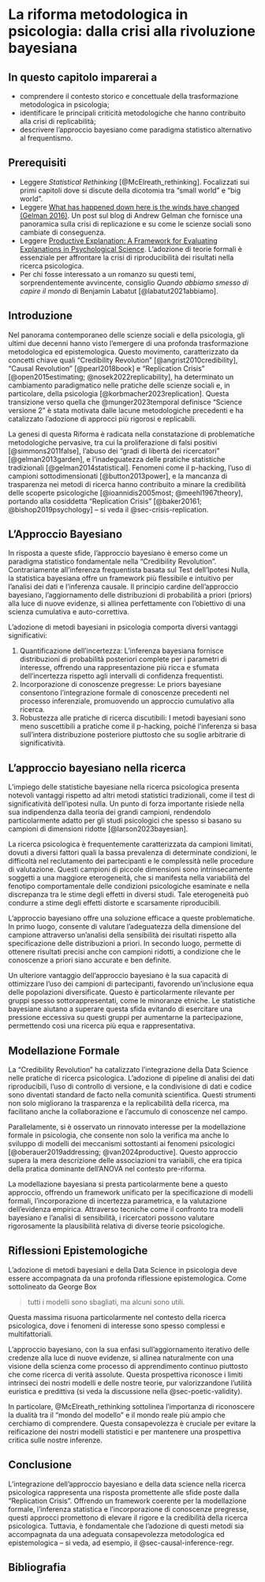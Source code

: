 # La riforma metodologica in psicologia: dalla crisi alla rivoluzione bayesiana {#sec-data-science}

::: callout-important
## In questo capitolo imparerai a

- comprendere il contesto storico e concettuale della trasformazione metodologica in psicologia;
- identificare le principali criticità metodologiche che hanno contribuito alla crisi di replicabilità;
- descrivere l'approccio bayesiano come paradigma statistico alternativo al frequentismo.
:::

::: callout-tip
## Prerequisiti

- Leggere *Statistical Rethinking* [@McElreath_rethinking]. Focalizzati sui primi capitoli dove si discute della dicotomia tra "small world" e "big world".
- Leggere [What has happened down here is the winds have changed (Gelman 2016)](https://statmodeling.stat.columbia.edu/2016/09/21/what-has-happened-down-here-is-the-winds-have-changed/). Un post sul blog di Andrew Gelman che fornisce una panoramica sulla crisi di replicazione e su come le scienze sociali sono cambiate di conseguenza.
- Leggere [Productive Explanation: A Framework for Evaluating Explanations in Psychological Science](https://psycnet.apa.org/fulltext/2025-04988-001.html). L'adozione di teorie formali è essenziale per affrontare la crisi di riproducibilità dei risultati nella ricerca psicologica.
- Per chi fosse interessato a un romanzo su questi temi, sorprendentemente avvincente, consiglio *Quando abbiamo smesso di capire il mondo* di Benjamín Labatut [@labatut2021abbiamo].
:::

## Introduzione {.unnumbered}

Nel panorama contemporaneo delle scienze sociali e della psicologia, gli ultimi due decenni hanno visto l'emergere di una profonda trasformazione metodologica ed epistemologica. Questo movimento, caratterizzato da concetti chiave quali "Credibility Revolution" [@angrist2010credibility], "Causal Revolution" [@pearl2018book] e "Replication Crisis" [@open2015estimating; @nosek2022replicability], ha determinato un cambiamento paradigmatico nelle pratiche delle scienze sociali e, in particolare, della psicologia [@korbmacher2023replication]. Questa transizione verso quella che @munger2023temporal definisce "Science versione 2" è stata motivata dalle lacune metodologiche precedenti e ha catalizzato l'adozione di approcci più rigorosi e replicabili.

La genesi di questa Riforma è radicata nella constatazione di problematiche metodologiche pervasive, tra cui la proliferazione di falsi positivi [@simmons2011false], l'abuso dei "gradi di libertà dei ricercatori" [@gelman2013garden], e l'inadeguatezza delle pratiche statistiche tradizionali [@gelman2014statistical]. Fenomeni come il p-hacking, l'uso di campioni sottodimensionati [@button2013power], e la mancanza di trasparenza nei metodi di ricerca hanno contribuito a minare la credibilità delle scoperte psicologiche [@ioannidis2005most; @meehl1967theory], portando alla cosiddetta "Replication Crisis" [@baker20161; @bishop2019psychology] -- si veda il @sec-crisis-replication.

## L'Approccio Bayesiano 

In risposta a queste sfide, l'approccio bayesiano è emerso come un paradigma statistico fondamentale nella "Credibility Revolution". Contrariamente all'inferenza frequentista basata sul Test dell'Ipotesi Nulla, la statistica bayesiana offre un framework più flessibile e intuitivo per l'analisi dei dati e l'inferenza causale. Il principio cardine dell'approccio bayesiano, l'aggiornamento delle distribuzioni di probabilità a priori (priors) alla luce di nuove evidenze, si allinea perfettamente con l'obiettivo di una scienza cumulativa e auto-correttiva.

L'adozione di metodi bayesiani in psicologia comporta diversi vantaggi significativi:

1. Quantificazione dell'incertezza: L'inferenza bayesiana fornisce distribuzioni di probabilità posteriori complete per i parametri di interesse, offrendo una rappresentazione più ricca e sfumata dell'incertezza rispetto agli intervalli di confidenza frequentisti.
2. Incorporazione di conoscenze pregresse: Le priors bayesiane consentono l'integrazione formale di conoscenze precedenti nel processo inferenziale, promuovendo un approccio cumulativo alla ricerca.
3. Robustezza alle pratiche di ricerca discutibili: I metodi bayesiani sono meno suscettibili a pratiche come il p-hacking, poiché l'inferenza si basa sull'intera distribuzione posteriore piuttosto che su soglie arbitrarie di significatività.

## L'approccio bayesiano nella ricerca

L'impiego delle statistiche bayesiane nella ricerca psicologica presenta notevoli vantaggi rispetto ad altri metodi statistici tradizionali, come il test di significatività dell'ipotesi nulla. Un punto di forza importante risiede nella sua indipendenza dalla teoria dei grandi campioni, rendendolo particolarmente adatto per gli studi psicologici che spesso si basano su campioni di dimensioni ridotte [@larson2023bayesian].

La ricerca psicologica è frequentemente caratterizzata da campioni limitati, dovuti a diversi fattori quali la bassa prevalenza di determinate condizioni, le difficoltà nel reclutamento dei partecipanti e le complessità nelle procedure di valutazione. Questi campioni di piccole dimensioni sono intrinsecamente soggetti a una maggiore eterogeneità, che si manifesta nella variabilità del fenotipo comportamentale delle condizioni psicologiche esaminate e nella discrepanza tra le stime degli effetti in diversi studi. Tale eterogeneità può condurre a stime degli effetti distorte e scarsamente riproducibili.

L'approccio bayesiano offre una soluzione efficace a queste problematiche. In primo luogo, consente di valutare l'adeguatezza della dimensione del campione attraverso un'analisi della sensibilità dei risultati rispetto alla specificazione delle distribuzioni a priori. In secondo luogo, permette di ottenere risultati precisi anche con campioni ridotti, a condizione che le conoscenze a priori siano accurate e ben definite.

Un ulteriore vantaggio dell'approccio bayesiano è la sua capacità di ottimizzare l'uso dei campioni di partecipanti, favorendo un'inclusione equa delle popolazioni diversificate. Questo è particolarmente rilevante per gruppi spesso sottorappresentati, come le minoranze etniche. Le statistiche bayesiane aiutano a superare questa sfida evitando di esercitare una pressione eccessiva su questi gruppi per aumentarne la partecipazione, permettendo così una ricerca più equa e rappresentativa.

## Modellazione Formale 

La "Credibility Revolution" ha catalizzato l'integrazione della Data Science nelle pratiche di ricerca psicologica. L'adozione di pipeline di analisi dei dati riproducibili, l'uso di controllo di versione, e la condivisione di dati e codice sono diventati standard de facto nella comunità scientifica. Questi strumenti non solo migliorano la trasparenza e la replicabilità della ricerca, ma facilitano anche la collaborazione e l'accumulo di conoscenze nel campo.

Parallelamente, si è osservato un rinnovato interesse per la modellazione formale in psicologia, che consente non solo la verifica ma anche lo sviluppo di modelli dei meccanismi sottostanti ai fenomeni psicologici [@oberauer2019addressing; @van2024productive]. Questo approccio supera la mera descrizione delle associazioni tra variabili, che era tipica della pratica dominante dell'ANOVA nel contesto pre-riforma. 

La modellazione bayesiana si presta particolarmente bene a questo approccio, offrendo un framework unificato per la specificazione di modelli formali, l'incorporazione di incertezza parametrica, e la valutazione dell'evidenza empirica. Attraverso tecniche come il confronto tra modelli bayesiano e l'analisi di sensibilità, i ricercatori possono valutare rigorosamente la plausibilità relativa di diverse teorie psicologiche.

## Riflessioni Epistemologiche

L'adozione di metodi bayesiani e della Data Science in psicologia deve essere accompagnata da una profonda riflessione epistemologica. Come sottolineato da George Box

> tutti i modelli sono sbagliati, ma alcuni sono utili. 

Questa massima risuona particolarmente nel contesto della ricerca psicologica, dove i fenomeni di interesse sono spesso complessi e multifattoriali.

L'approccio bayesiano, con la sua enfasi sull'aggiornamento iterativo delle credenze alla luce di nuove evidenze, si allinea naturalmente con una visione della scienza come processo di apprendimento continuo piuttosto che come ricerca di verità assolute. Questa prospettiva riconosce i limiti intrinseci dei nostri modelli e delle nostre teorie, pur valorizzandone l'utilità euristica e predittiva (si veda la discussione nella @sec-poetic-validity).

In particolare, @McElreath_rethinking sottolinea l'importanza di riconoscere la dualità tra il "mondo del modello" e il mondo reale più ampio che cerchiamo di comprendere. Questa consapevolezza è cruciale per evitare la reificazione dei nostri modelli statistici e per mantenere una prospettiva critica sulle nostre inferenze.

## Conclusione

L'integrazione dell'approccio bayesiano e della data science nella ricerca psicologica rappresenta una risposta promettente alle sfide poste dalla "Replication Crisis". Offrendo un framework coerente per la modellazione formale, l'inferenza statistica e l'incorporazione di conoscenze pregresse, questi approcci promettono di elevare il rigore e la credibilità della ricerca psicologica. Tuttavia, è fondamentale che l'adozione di questi metodi sia accompagnata da una adeguata consapevolezza metodologica ed epistemologica -- si veda, ad esempio, il @sec-causal-inference-regr. 

## Bibliografia {.unnumbered}
